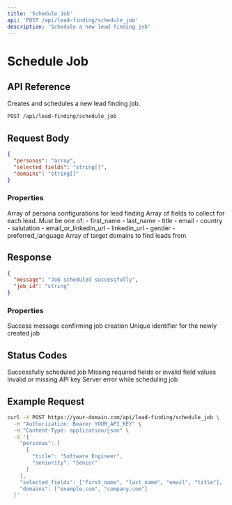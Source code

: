 ```yaml
---
title: 'Schedule Job'
api: 'POST /api/lead-finding/schedule_job'
description: 'Schedule a new lead finding job'
---
```


# Schedule Job

## API Reference

Creates and schedules a new lead finding job.

```bash
POST /api/lead-finding/schedule_job
```

## Request Body

```json
{
  "personas": "array",
  "selected_fields": "string[]",
  "domains": "string[]"
}
```

### Properties

<ParamField body="personas" type="array" required>
  Array of persona configurations for lead finding
</ParamField>

<ParamField body="selected_fields" type="string[]" required>
  Array of fields to collect for each lead. Must be one of:
  - first_name
  - last_name
  - title
  - email
  - country
  - salutation
  - email_or_linkedin_url
  - linkedin_url
  - gender
  - preferred_language
</ParamField>

<ParamField body="domains" type="string[]" required>
  Array of target domains to find leads from
</ParamField>

## Response

```json
{
  "message": "Job scheduled successfully",
  "job_id": "string"
}
```

### Properties

<ResponseField name="message" type="string">
  Success message confirming job creation
</ResponseField>

<ResponseField name="job_id" type="string">
  Unique identifier for the newly created job
</ResponseField>

## Status Codes

<ResponseField name="200" type="OK">
  Successfully scheduled job
</ResponseField>

<ResponseField name="400" type="Bad Request">
  Missing required fields or invalid field values
</ResponseField>

<ResponseField name="401" type="Unauthorized">
  Invalid or missing API key
</ResponseField>

<ResponseField name="500" type="Internal Server Error">
  Server error while scheduling job
</ResponseField>

## Example Request

```bash
curl -X POST https://your-domain.com/api/lead-finding/schedule_job \
  -H "Authorization: Bearer YOUR_API_KEY" \
  -H "Content-Type: application/json" \
  -d '{
    "personas": [
      {
        "title": "Software Engineer",
        "seniority": "Senior"
      }
    ],
    "selected_fields": ["first_name", "last_name", "email", "title"],
    "domains": ["example.com", "company.com"]
  }'
``` 